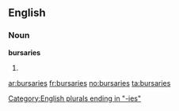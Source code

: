==English==

===Noun===
'''bursaries'''

# {{plural of|[[bursary]]}}

[[Category:English plurals ending in "-ies"]]

[[ar:bursaries]]
[[fr:bursaries]]
[[no:bursaries]]
[[ta:bursaries]]
